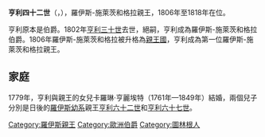 {{Multiple issues|
{{Unreferenced|time=2020-09-02T08:36:24+00:00}}
{{Expand language|1=en|time=2020-12-04T07:52:43+00:00}}
}}
{{Infobox noble
| name       = 亨利四十二世
| succession = 羅伊斯-施萊茨和格拉親王
| reign      = 1806年 — 1818年
| successor  = [[亨利六十二世_(羅伊斯幼系)|亨利六十二世]]
| birth_date = 1752年2月27日
| death_date = {{Death_date_and_age|1818|4|17|1752|2|27}}
| father     = [[亨利十二世_(羅伊斯-施萊茨)|羅伊斯-施萊茨伯爵亨利十二世]]
| mother     = 埃爾巴赫-舍恩貝格的克里斯蒂娜
}}

'''亨利四十二世'''（{{lang-de|Heinrich XLII.}}，{{bd|1752年|2月27日|1818年|4月17日}}），羅伊斯-施萊茨和格拉親王，1806年至1818年在位。

亨利原本是{{link-de|羅伊斯-施萊茨|Reuß-Schleiz}}伯爵。1802年[[亨利三十世_(羅伊斯-格拉)|亨利三十世]]去世，{{link-de|羅伊斯-格拉|Reuß-Gera}}絕嗣，亨利成為羅伊斯-施萊茨和格拉伯爵。1806年羅伊斯-施萊茨和格拉被升格為[[親王國|親王國]]，亨利成為第一位羅伊斯-施萊茨和格拉親王。

== 家庭 ==
1779年，亨利與{{le|霍恩洛厄-基希貝格|Hohenlohe-Kirchberg}}親王{{link-de|克里斯蒂安·腓特烈·卡爾|Christian Friedrich Karl zu Hohenlohe-Kirchberg}}的女兒卡羅琳·亨麗埃特（1761年—1849年）結婚，兩個兒子分別是日後的[[羅伊斯幼系親王國|羅伊斯幼系]]親王[[亨利六十二世_(羅伊斯幼系)|亨利六十二世]]和[[亨利六十七世_(羅伊斯幼系)|亨利六十七世]]。

[[Category:羅伊斯親王|Category:羅伊斯親王]]
[[Category:歐洲伯爵|Category:歐洲伯爵]]
[[Category:圖林根人|Category:圖林根人]]